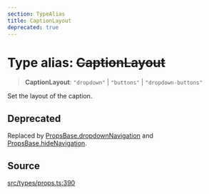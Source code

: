 ```yaml
---
section: TypeAlias
title: CaptionLayout
deprecated: true
---
```


# Type alias: ~~CaptionLayout~~

> **CaptionLayout**: `"dropdown"` \| `"buttons"` \| `"dropdown-buttons"`

Set the layout of the caption.

## Deprecated

Replaced by [PropsBase.dropdownNavigation](/docs/api/next/interfaces/PropsBase.mdx) and
  [PropsBase.hideNavigation](/docs/api/next/interfaces/PropsBase.mdx).

## Source

[src/types/props.ts:390](https://github.com/gpbl/react-day-picker/blob/854070dd0/src/types/props.ts#L390)
